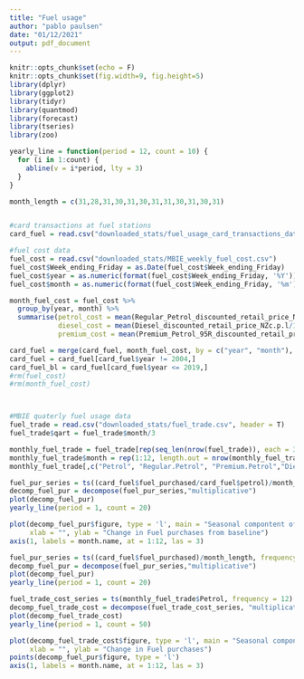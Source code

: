```yaml
---
title: "Fuel usage"
author: "pablo paulsen"
date: "01/12/2021"
output: pdf_document
---
```


```r
knitr::opts_chunk$set(echo = F)
knitr::opts_chunk$set(fig.width=9, fig.height=5) 
library(dplyr)
library(ggplot2)
library(tidyr)
library(quantmod)
library(forecast)
library(tseries)
library(zoo)
```

```r

yearly_line = function(period = 12, count = 10) {
  for (i in 1:count) {
    abline(v = i*period, lty = 3)
  }
}
```

```r
month_length = c(31,28,31,30,31,30,31,31,30,31,30,31)


#card transactions at fuel stations
card_fuel = read.csv("downloaded_stats/fuel_usage_card_transactions_data.csv", header = T)

#fuel cost data
fuel_cost = read.csv("downloaded_stats/MBIE_weekly_fuel_cost.csv")
fuel_cost$Week_ending_Friday = as.Date(fuel_cost$Week_ending_Friday)
fuel_cost$year = as.numeric(format(fuel_cost$Week_ending_Friday, '%Y'))
fuel_cost$month = as.numeric(format(fuel_cost$Week_ending_Friday, '%m'))

month_fuel_cost = fuel_cost %>% 
  group_by(year, month) %>% 
  summarise(petrol_cost = mean(Regular_Petrol_discounted_retail_price_NZc.p.l/100),
            diesel_cost = mean(Diesel_discounted_retail_price_NZc.p.l/100),
            premium_cost = mean(Premium_Petrol_95R_discounted_retail_price_NZc.p.l/100))

card_fuel = merge(card_fuel, month_fuel_cost, by = c("year", "month"), sort = FALSE)
card_fuel = card_fuel[card_fuel$year != 2004,]
card_fuel_bl = card_fuel[card_fuel$year <= 2019,]
#rm(fuel_cost)
#rm(month_fuel_cost)



#MBIE quaterly fuel usage data
fuel_trade = read.csv("downloaded_stats/fuel_trade.csv", header = T)
fuel_trade$qart = fuel_trade$month/3

monthly_fuel_trade = fuel_trade[rep(seq_len(nrow(fuel_trade)), each = 3), ]
monthly_fuel_trade$month = rep(1:12, length.out = nrow(monthly_fuel_trade))
monthly_fuel_trade[,c("Petrol", "Regular.Petrol", "Premium.Petrol","Diesel")] = monthly_fuel_trade[,c("Petrol", "Regular.Petrol", "Premium.Petrol","Diesel")]/3

```


```r
fuel_pur_series = ts((card_fuel$fuel_purchased/card_fuel$petrol)/month_length, frequency = 12)
decomp_fuel_pur = decompose(fuel_pur_series,"multiplicative")
plot(decomp_fuel_pur)
yearly_line(period = 1, count = 20)
```


```r
plot(decomp_fuel_pur$figure, type = 'l', main = "Seasonal compontent of Fuel purchases", xaxt = "n",
     xlab = "", ylab = "Change in Fuel purchases from baseline")
axis(1, labels = month.name, at = 1:12, las = 3)
```

```r
fuel_pur_series = ts((card_fuel$fuel_purchased)/month_length, frequency = 12)
decomp_fuel_pur = decompose(fuel_pur_series,"multiplicative")
plot(decomp_fuel_pur)
yearly_line(period = 1, count = 20)
```
```r
fuel_trade_cost_series = ts(monthly_fuel_trade$Petrol, frequency = 12)
decomp_fuel_trade_cost = decompose(fuel_trade_cost_series, "multiplicative")
plot(decomp_fuel_trade_cost)
yearly_line(period = 1, count = 50)
```

```r
plot(decomp_fuel_trade_cost$figure, type = 'l', main = "Seasonal compontent of Fuel purchases", xaxt = "n",
     xlab = "", ylab = "Change in Fuel purchases")
points(decomp_fuel_pur$figure, type = 'l')
axis(1, labels = month.name, at = 1:12, las = 3)
```

